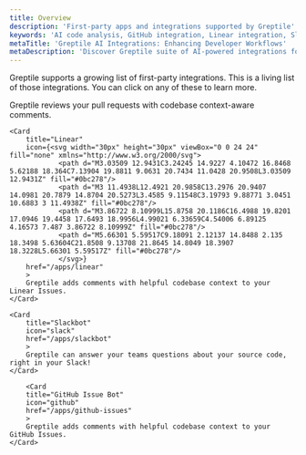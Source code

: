 ```yaml
---
title: Overview
description: 'First-party apps and integrations supported by Greptile'
keywords: 'AI code analysis, GitHub integration, Linear integration, Slack integration, developer productivity, codebase context'
metaTitle: 'Greptile AI Integrations: Enhancing Developer Workflows'
metaDescription: 'Discover Greptile suite of AI-powered integrations for GitHub, Linear, and Slack. Boost your development process with intelligent code analysis and context-aware insights.'
---
```


Greptile supports a growing list of first-party integrations. This is a living list of those integrations. 
<Note>
    You can click on any of these to learn more. 
</Note>

<CardGroup>
    <Card
        title="GitHub PR Reviews"
        icon="github"
        href="/apps/code-review"
        >
        Greptile reviews your pull requests with codebase context-aware comments.
    </Card>
    

    
    <Card
        title="Linear"
        icon={<svg width="30px" height="30px" viewBox="0 0 24 24" fill="none" xmlns="http://www.w3.org/2000/svg">
                <path d="M3.03509 12.9431C3.24245 14.9227 4.10472 16.8468 5.62188 18.364C7.13904 19.8811 9.0631 20.7434 11.0428 20.9508L3.03509 12.9431Z" fill="#0bc278"/>
                <path d="M3 11.4938L12.4921 20.9858C13.2976 20.9407 14.0981 20.7879 14.8704 20.5273L3.4585 9.11548C3.19793 9.88771 3.0451 10.6883 3 11.4938Z" fill="#0bc278"/>
                <path d="M3.86722 8.10999L15.8758 20.1186C16.4988 19.8201 17.0946 19.4458 17.6493 18.9956L4.99021 6.33659C4.54006 6.89125 4.16573 7.487 3.86722 8.10999Z" fill="#0bc278"/>
                <path d="M5.66301 5.59517C9.18091 2.12137 14.8488 2.135 18.3498 5.63604C21.8508 9.13708 21.8645 14.8049 18.3907 18.3228L5.66301 5.59517Z" fill="#0bc278"/>
                </svg>}
        href="/apps/linear"
        >
        Greptile adds comments with helpful codebase context to your Linear Issues.
    </Card>
    
    <Card
        title="Slackbot"
        icon="slack"
        href="/apps/slackbot"
        >
        Greptile can answer your teams questions about your source code, right in your Slack!
    </Card>

        <Card
        title="GitHub Issue Bot"
        icon="github"
        href="/apps/github-issues"
        >
        Greptile adds comments with helpful codebase context to your GitHub Issues.
    </Card>
</CardGroup>